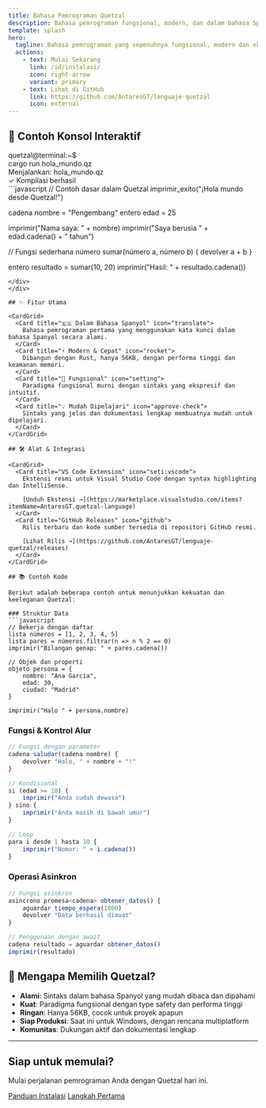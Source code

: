 ```yaml
---
title: Bahasa Pemrograman Quetzal
description: Bahasa pemrograman fungsional, modern, dan dalam bahasa Spanyol
template: splash
hero:
  tagline: Bahasa pemrograman yang sepenuhnya fungsional, modern dan ekspresif, dirancang untuk intuitif dan kuat.
  actions:
    - text: Mulai Sekarang
      link: /id/instalasi/
      icon: right-arrow
      variant: primary
    - text: Lihat di GitHub
      link: https://github.com/AntaresGT/lenguaje-quetzal
      icon: external
---
```



<BannerQuetzal />

## 🚀 Contoh Konsol Interaktif

<div class="consola-ejemplo">
<div class="prompt">quetzal@terminal:~$</div> cargo run hola_mundo.qz
<div class="output">Menjalankan: hola_mundo.qz</div>
<div class="success">✓ Kompilasi berhasil</div>
<div class="output">
```javascript
// Contoh dasar dalam Quetzal
imprimir_exito("¡Hola mundo desde Quetzal!")

cadena nombre = "Pengembang"
entero edad = 25

imprimir("Nama saya: " + nombre)
imprimir("Saya berusia " + edad.cadena() + " tahun")

// Fungsi sederhana
número sumar(número a, número b) {
    devolver a + b
}

entero resultado = sumar(10, 20)
imprimir("Hasil: " + resultado.cadena())
```
</div>
</div>

## ✨ Fitur Utama

<CardGrid>
  <Card title="🇪🇸 Dalam Bahasa Spanyol" icon="translate">
    Bahasa pemrograman pertama yang menggunakan kata kunci dalam bahasa Spanyol secara alami.
  </Card>
  <Card title="⚡ Modern & Cepat" icon="rocket">
    Dibangun dengan Rust, hanya 56KB, dengan performa tinggi dan keamanan memori.
  </Card>
  <Card title="🔧 Fungsional" icon="setting">
    Paradigma fungsional murni dengan sintaks yang ekspresif dan intuitif.
  </Card>
  <Card title="💡 Mudah Dipelajari" icon="approve-check">
    Sintaks yang jelas dan dokumentasi lengkap membuatnya mudah untuk dipelajari.
  </Card>
</CardGrid>

## 🛠️ Alat & Integrasi

<CardGrid>
  <Card title="VS Code Extension" icon="seti:vscode">
    Ekstensi resmi untuk Visual Studio Code dengan syntax highlighting dan IntelliSense.
    
    [Unduh Ekstensi →](https://marketplace.visualstudio.com/items?itemName=AntaresGT.quetzal-language)
  </Card>
  <Card title="GitHub Releases" icon="github">
    Rilis terbaru dan kode sumber tersedia di repositori GitHub resmi.
    
    [Lihat Rilis →](https://github.com/AntaresGT/lenguaje-quetzal/releases)
  </Card>
</CardGrid>

## 📚 Contoh Kode

Berikut adalah beberapa contoh untuk menunjukkan kekuatan dan keeleganan Quetzal:

### Struktur Data
```javascript
// Bekerja dengan daftar
lista números = [1, 2, 3, 4, 5]
lista pares = números.filtrar(n => n % 2 == 0)
imprimir("Bilangan genap: " + pares.cadena())

// Objek dan properti
objeto persona = {
    nombre: "Ana García",
    edad: 30,
    ciudad: "Madrid"
}

imprimir("Halo " + persona.nombre)
```

### Fungsi & Kontrol Alur
```javascript
// Fungsi dengan parameter
cadena saludar(cadena nombre) {
    devolver "Halo, " + nombre + "!"
}

// Kondisional
si (edad >= 18) {
    imprimir("Anda sudah dewasa")
} sino {
    imprimir("Anda masih di bawah umur")
}

// Loop
para i desde 1 hasta 10 {
    imprimir("Nomor: " + i.cadena())
}
```

### Operasi Asinkron
```javascript
// Fungsi asinkron
asincrono promesa<cadena> obtener_datos() {
    aguardar tiempo_espera(1000)
    devolver "Data berhasil dimuat"
}

// Penggunaan dengan await
cadena resultado = aguardar obtener_datos()
imprimir(resultado)
```

## 🎯 Mengapa Memilih Quetzal?

- **Alami**: Sintaks dalam bahasa Spanyol yang mudah dibaca dan dipahami
- **Kuat**: Paradigma fungsional dengan type safety dan performa tinggi
- **Ringan**: Hanya 56KB, cocok untuk proyek apapun
- **Siap Produksi**: Saat ini untuk Windows, dengan rencana multiplatform
- **Komunitas**: Dukungan aktif dan dokumentasi lengkap

---

<div class="text-center py-8">
  <h2>Siap untuk memulai?</h2>
  <p class="text-lg opacity-80 mb-6">Mulai perjalanan pemrograman Anda dengan Quetzal hari ini.</p>
  <div class="flex gap-4 justify-center">
    <a href="/id/instalasi/" class="btn-primary">Panduan Instalasi</a>
    <a href="/id/primeros-pasos/" class="btn-secondary">Langkah Pertama</a>
  </div>
</div>
